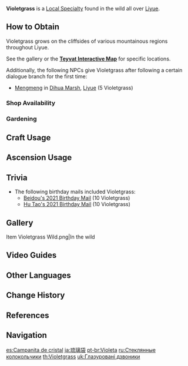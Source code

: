 {{Item Infobox
|id          = 100034
|image       = Item Violetgrass.png
|type        = Liyue Local Specialties
|group       = Cooking Ingredients
|invCategory = Materials
|description = A small flower with strong vitality. It is said that its downward-blooming flower keeps its fragrance from dissipating.
|source1     = Found near cliffs in [[Liyue]]
|source2     = {{Sold By}}
|source3     = [[Gardening]] with [[A Path of Value: Luxuriant Glebe|Luxuriant Glebe]]
}}
'''Violetgrass''' is a [[Local Specialty]] found in the wild all over [[Liyue]].

==How to Obtain==
Violetgrass grows on the cliffsides of various mountainous regions throughout Liyue.

See the gallery or the '''[https://webstatic-sea.mihoyo.com/app/ys-map-sea/index.html#/map/2?shown_types=34 Teyvat Interactive Map]''' for specific locations.

Additionally, the following NPCs give Violetgrass after following a certain dialogue branch for the first time:
*[[Mengmeng]] in [[Dihua Marsh]], [[Liyue]] (5 Violetgrass)

===Shop Availability===
{{Shop Availability}}

===Gardening===
{{Recipe
|type = Luxuriant Glebe
|time = 2d 22h
|Violetgrass Seed = 1
|sort = Violetgrass Seed
}}

==Craft Usage==
{{Craft Usage}}

==Ascension Usage==
{{Ascension Usage}}

==Trivia==
*The following birthday mails included Violetgrass:
**[[Birthday/Beidou#How've Things Been?|Beidou's 2021 Birthday Mail]] (10 Violetgrass)
**[[Birthday/Hu Tao#My dearest friend.|Hu Tao's 2021 Birthday Mail]] (10 Violetgrass)

==Gallery==
<gallery hideaddbutton="true" captionalign="center">
Item Violetgrass Wild.png|In the wild
</gallery>

==Video Guides==
{{EVT
|video1   = https://youtu.be/KBNNk9dyXBI
|caption1 = Farm Guide
}}

==Other Languages==
{{Other Languages
|en      = Violetgrass
|zhs     = 琉璃袋
|zhs_rm  = Liúlí-dài
|zht     = 琉璃袋
|zht_rm  = Liúlí-dài
|zh_tl   = Glaze Pouch
|zh_note = {{Lang|mini=1|zh=琉璃|zh_rm=Liúlí}} may also translate to lapis lazuli or glass.
|ja      = {{Rubi|琉|る|璃|り|袋|ぶくろ}}
|ja_rm   = Ruri-bukuro<ref>{{Ref/Quest|Journey to Liyue|note=Japanese Voice-Over}}</ref>
|ja_tl   = Glaze Pouch
|ko      = {{tt|유리|琉璃}}주머니
|ko_rm   = Yuri Jumeoni
|ko_tl   = Glaze Pouch
|es      = Campanita de cristal
|es_tl   = Little Crystal Bell
|fr      = Muguet bleu
|fr_tl   = Blue Lily of the Valley
|fr_note = It also refers to the {{w|Hyacinthoides non-scripta|common bluebell}}, {{w|Hyacinthoides hispanica|Spanish bluebell}}, or {{w|Vitex negundo|Chinese chaste tree}}.
|ru      = Стеклянные колокольчики
|ru_tl   = 
|th      = Violetgrass
|vi      = Túi {{tt|Lưu Ly|琉璃}}
|vi_tl   = Glaze Pouch
|de      = Glasglöckchen
|de_tl   = Glass Bells
|id      = Violetgrass
|pt      = Violeta
|pt_tl   = {{w|Viola (plant)|Violet}}
}}

==Change History==
{{Change History|1.0}}

==References==
{{Reflist}}

==Navigation==
{{Material Navbox|type=Local Specialties}}

[[es:Campanita de cristal]]
[[ja:琉璃袋]]
[[pt-br:Violeta]]
[[ru:Стеклянные колокольчики]]
[[th:Violetgrass]]
[[uk:Глазуровані дзвоники]]